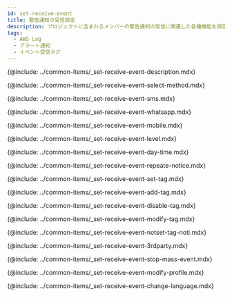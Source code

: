 ```yaml
---
id: set-receive-event
title: 警告通知の受信設定
description: プロジェクトに含まれるメンバーの警告通知の受信に関連した各種機能を設定できます。
tags:
  - AWS Log
  - アラート通知
  - イベント受信タグ
---
```


{@include: ../common-items/_set-receive-event-description.mdx}  

<!-- 수신 수단 선택하기 -->

{@include: ../common-items/_set-receive-event-select-method.mdx}

<!-- SMS 알림 수신 추가하기 -->

{@include: ../common-items/_set-receive-event-sms.mdx} 

<!-- WhatsApp 알림 수신-->

{@include: ../common-items/_set-receive-event-whatsapp.mdx}

<!-- 모바일 알림 수신 추가하기 -->

{@include: ../common-items/_set-receive-event-mobile.mdx}

<!-- 수신 레벨 선택하기 -->

{@include: ../common-items/_set-receive-event-level.mdx}

<!-- 요일 및 시간별 알람 설정하기 -->

{@include: ../common-items/_set-receive-event-day-time.mdx}  

<!-- 경고 알림 반복 설정하기 -->

{@include: ../common-items/_set-receive-event-repeate-notice.mdx}  

<!-- 팀별, 사용자별 알림 설정하기 -->

{@include: ../common-items/_set-receive-event-set-tag.mdx}

<!-- 이벤트 수신 태그 추가하기 -->

{@include: ../common-items/_set-receive-event-add-tag.mdx}

<!-- 이벤트 수신 태그 해제하기 -->

{@include: ../common-items/_set-receive-event-disable-tag.mdx}

<!-- 이벤트 수신 태그 수정 및 삭제하기 -->

{@include: ../common-items/_set-receive-event-modify-tag.mdx}

<!-- 수신 태그 미설정 알림 -->

{@include: ../common-items/_set-receive-event-notset-tag-noti.mdx}

<!-- 3rd 파티 플러그인 알림 추가하기 -->

{@include: ../common-items/_set-receive-event-3rdparty.mdx}

<!-- 대량 알림 발생 방지 -->

{@include: ../common-items/_set-receive-event-stop-mass-event.mdx}

<!-- 경고 알림 사용자 설정하기 -->

{@include: ../common-items/_set-receive-event-modify-profile.mdx}

<!-- 경고 알림 언어 설정 -->

{@include: ../common-items/_set-receive-event-change-language.mdx}
